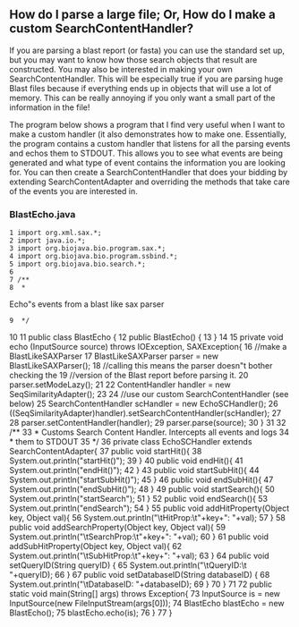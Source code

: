 == How do I parse a large file; Or, How do I make a custom SearchContentHandler? ==

If you are parsing a blast report (or fasta) you can use the standard set up, but you may want to know how those search objects that result are constructed. You may also be interested in making your own SearchContentHandler. This will be especially true if you are parsing huge Blast files because if everything ends up in objects that will use a lot of memory. This can be really annoying if you only want a small part of the information in the file!

The program below shows a program that I find very useful when I want to make a custom handler (it also demonstrates how to make one. Essentially, the program contains a custom handler that listens for all the parsing events and echos them to STDOUT. This allows you to see what events are being generated and what type of event contains the information you are looking for. You can then create a SearchContentHandler that does your bidding by extending SearchContentAdapter and overriding the methods that take care of the events you are interested in.

=== BlastEcho.java ===

<java>
 1 import org.xml.sax.*; 
 2 import java.io.*; 
 3 import org.biojava.bio.program.sax.*; 
 4 import org.biojava.bio.program.ssbind.*; 
 5 import org.biojava.bio.search.*; 
 6 
 7 /** 
 8  * <p> Echo"s events from a blast like sax parser</p>  
 9  */ 
10 
11 public class BlastEcho { 
12   public BlastEcho() { 
13   } 
14 
15   private void echo (InputSource source) throws IOException, SAXException{ 
16     //make a BlastLikeSAXParser 
17     BlastLikeSAXParser parser = new BlastLikeSAXParser(); 
18     //calling this means the parser doesn"t bother checking the 
19     //version of the Blast report before parsing it.
20     parser.setModeLazy(); 
21 
22     ContentHandler handler = new SeqSimilarityAdapter();
23     
24     //use our custom SearchContentHandler (see below)
25     SearchContentHandler scHandler = new EchoSCHandler(); 
26     ((SeqSimilarityAdapter)handler).setSearchContentHandler(scHandler); 
27 
28     parser.setContentHandler(handler); 
29     parser.parse(source); 
30   } 
31 
32   /**
33    * Customs Search Content Handler. Intercepts all events and logs
34    * them to STDOUT
35    */
36   private class EchoSCHandler extends SearchContentAdapter{ 
37     public void startHit(){ 
38       System.out.println("startHit()"); 
39     } 
40     public void endHit(){ 
41       System.out.println("endHit()"); 
42     } 
43     public void startSubHit(){ 
44       System.out.println("startSubHit()"); 
45     } 
46     public void endSubHit(){ 
47       System.out.println("endSubHit()"); 
48     } 
49     public void startSearch(){ 
50       System.out.println("startSearch"); 
51     } 
52     public void endSearch(){ 
53       System.out.println("endSearch"); 
54     } 
55     public void addHitProperty(Object key, Object val){ 
56       System.out.println("\tHitProp:\t"+key+": "+val); 
57     } 
58     public void addSearchProperty(Object key, Object val){ 
59       System.out.println("\tSearchProp:\t"+key+": "+val); 
60     } 
61     public void addSubHitProperty(Object key, Object val){ 
62       System.out.println("\tSubHitProp:\t"+key+": "+val); 
63     }
64     public void setQueryID(String queryID) {
65       System.out.println("\tQueryID:\t "+queryID);
66     }
67     public void setDatabaseID(String databaseID) {
68       System.out.println("\tDatabaseID: "+databaseID);
69     }
70   } 
71 
72   public static void main(String[] args) throws Exception{ 
73     InputSource is = new InputSource(new FileInputStream(args[0])); 
74     BlastEcho blastEcho = new BlastEcho(); 
75     blastEcho.echo(is); 
76   } 
77 }
</java>